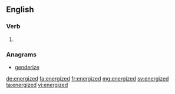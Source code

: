 ==English==

===Verb===
{{head|en}}

# {{en-past of|energize}}

===Anagrams===
* [[genderize#English|genderize]]

[[de:energized]]
[[fa:energized]]
[[fr:energized]]
[[mg:energized]]
[[sv:energized]]
[[ta:energized]]
[[vi:energized]]